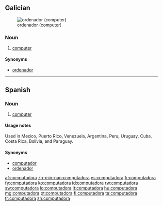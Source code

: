 ==Galician==
[[File:Macintosh classic.jpg|thumb|ordenador (computer)]]

===Noun===
{{gl-noun|f}}

# [[computer]]

====Synonyms====
* {{sense|computer}} [[ordenador]]

----

==Spanish==

===Noun===
{{es-noun|f|pl=computadoras}}

# [[computer]]

====Usage notes====
Used in Mexico, Puerto Rico, Venezuela, Argentina, Peru, Uruguay, Cuba, Costa Rica, Bolivia, and Paraguay.

====Synonyms====
* [[computador]] {{m}}
* [[ordenador]] {{m}}

[[af:computadora]]
[[zh-min-nan:computadora]]
[[es:computadora]]
[[fr:computadora]]
[[fy:computadora]]
[[ko:computadora]]
[[id:computadora]]
[[rw:computadora]]
[[sw:computadora]]
[[lo:computadora]]
[[lt:computadora]]
[[hu:computadora]]
[[mg:computadora]]
[[pt:computadora]]
[[fi:computadora]]
[[ta:computadora]]
[[tr:computadora]]
[[zh:computadora]]